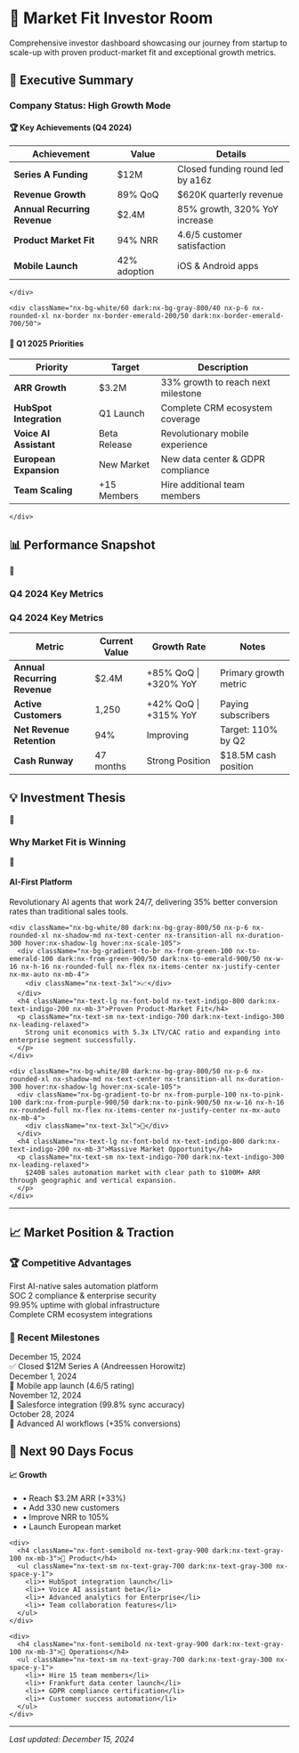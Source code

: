 # 🚀 Market Fit Investor Room

<div className="nx-mb-8 nx-text-center">
  <p className="nx-text-xl nx-text-gray-600 dark:nx-text-gray-300 nx-max-w-3xl nx-mx-auto nx-leading-relaxed">
    Comprehensive investor dashboard showcasing our journey from startup to scale-up with proven product-market fit and exceptional growth metrics.
  </p>
</div>

## 🚀 Executive Summary

### Company Status: High Growth Mode

<div className="nx-mt-6 nx-rounded-xl nx-bg-gradient-to-br nx-from-emerald-50 nx-via-green-50 nx-to-teal-50 nx-border nx-border-emerald-200 nx-p-8 nx-shadow-lg dark:nx-from-emerald-900/30 dark:nx-via-green-900/30 dark:nx-to-teal-900/30 dark:nx-border-emerald-700">
  <div className="nx-grid nx-grid-cols-1 lg:nx-grid-cols-2 nx-gap-8">
    <div className="nx-bg-white/60 dark:nx-bg-gray-800/40 nx-p-6 nx-rounded-xl nx-border nx-border-emerald-200/50 dark:nx-border-emerald-700/50">
      
#### 🏆 Key Achievements (Q4 2024)

| Achievement | Value | Details |
|-------------|-------|---------|
| **Series A Funding** | $12M | Closed funding round led by a16z |
| **Revenue Growth** | 89% QoQ | $620K quarterly revenue |
| **Annual Recurring Revenue** | $2.4M | 85% growth, 320% YoY increase |
| **Product Market Fit** | 94% NRR | 4.6/5 customer satisfaction |
| **Mobile Launch** | 42% adoption | iOS & Android apps |

    </div>
    
    <div className="nx-bg-white/60 dark:nx-bg-gray-800/40 nx-p-6 nx-rounded-xl nx-border nx-border-emerald-200/50 dark:nx-border-emerald-700/50">
      
#### 🎯 Q1 2025 Priorities

| Priority | Target | Description |
|----------|--------|-------------|
| **ARR Growth** | $3.2M | 33% growth to reach next milestone |
| **HubSpot Integration** | Q1 Launch | Complete CRM ecosystem coverage |
| **Voice AI Assistant** | Beta Release | Revolutionary mobile experience |
| **European Expansion** | New Market | New data center & GDPR compliance |
| **Team Scaling** | +15 Members | Hire additional team members |

    </div>
  </div>
</div>

## 📊 Performance Snapshot

<div className="nx-mt-8 nx-rounded-xl nx-bg-gradient-to-br nx-from-blue-50 nx-via-indigo-50 nx-to-purple-50 nx-border nx-border-blue-200 nx-p-8 nx-shadow-lg dark:nx-from-blue-900/30 dark:nx-via-indigo-900/30 dark:nx-to-purple-900/30 dark:nx-border-blue-700">
  <div className="nx-flex nx-items-center nx-mb-6">
    <div className="nx-text-3xl nx-mr-4">🎯</div>
    <h3 className="nx-text-2xl nx-font-bold nx-text-blue-900 dark:nx-text-blue-100">Q4 2024 Key Metrics</h3>
  </div>
  
  ### Q4 2024 Key Metrics

| Metric | Current Value | Growth Rate | Notes |
|--------|---------------|-------------|-------|
| **Annual Recurring Revenue** | $2.4M | +85% QoQ \| +320% YoY | Primary growth metric |
| **Active Customers** | 1,250 | +42% QoQ \| +315% YoY | Paying subscribers |
| **Net Revenue Retention** | 94% | Improving | Target: 110% by Q2 |
| **Cash Runway** | 47 months | Strong Position | $18.5M cash position |
</div>

## 💡 Investment Thesis

<div className="nx-mt-8 nx-rounded-xl nx-bg-gradient-to-br nx-from-indigo-50 nx-via-purple-50 nx-to-pink-50 nx-border nx-border-indigo-200 nx-p-8 nx-shadow-lg dark:nx-from-indigo-900/30 dark:nx-via-purple-900/30 dark:nx-to-pink-900/30 dark:nx-border-indigo-700">
  <div className="nx-flex nx-items-center nx-mb-6">
    <div className="nx-text-3xl nx-mr-4">🎯</div>
    <h3 className="nx-text-2xl nx-font-bold nx-text-indigo-900 dark:nx-text-indigo-100">Why Market Fit is Winning</h3>
  </div>
  
  <div className="nx-grid nx-grid-cols-1 md:nx-grid-cols-3 nx-gap-8">
    <div className="nx-bg-white/80 dark:nx-bg-gray-800/50 nx-p-6 nx-rounded-xl nx-shadow-md nx-text-center nx-transition-all nx-duration-300 hover:nx-shadow-lg hover:nx-scale-105">
      <div className="nx-bg-gradient-to-br nx-from-blue-100 nx-to-indigo-100 dark:nx-from-blue-900/50 dark:nx-to-indigo-900/50 nx-w-16 nx-h-16 nx-rounded-full nx-flex nx-items-center nx-justify-center nx-mx-auto nx-mb-4">
        <div className="nx-text-3xl">🤖</div>
      </div>
      <h4 className="nx-text-lg nx-font-bold nx-text-indigo-800 dark:nx-text-indigo-200 nx-mb-3">AI-First Platform</h4>
      <p className="nx-text-sm nx-text-indigo-700 dark:nx-text-indigo-300 nx-leading-relaxed">
        Revolutionary AI agents that work 24/7, delivering 35% better conversion rates than traditional sales tools.
      </p>
    </div>
    
    <div className="nx-bg-white/80 dark:nx-bg-gray-800/50 nx-p-6 nx-rounded-xl nx-shadow-md nx-text-center nx-transition-all nx-duration-300 hover:nx-shadow-lg hover:nx-scale-105">
      <div className="nx-bg-gradient-to-br nx-from-green-100 nx-to-emerald-100 dark:nx-from-green-900/50 dark:nx-to-emerald-900/50 nx-w-16 nx-h-16 nx-rounded-full nx-flex nx-items-center nx-justify-center nx-mx-auto nx-mb-4">
        <div className="nx-text-3xl">📈</div>
      </div>
      <h4 className="nx-text-lg nx-font-bold nx-text-indigo-800 dark:nx-text-indigo-200 nx-mb-3">Proven Product-Market Fit</h4>
      <p className="nx-text-sm nx-text-indigo-700 dark:nx-text-indigo-300 nx-leading-relaxed">
        Strong unit economics with 5.3x LTV/CAC ratio and expanding into enterprise segment successfully.
      </p>
    </div>
    
    <div className="nx-bg-white/80 dark:nx-bg-gray-800/50 nx-p-6 nx-rounded-xl nx-shadow-md nx-text-center nx-transition-all nx-duration-300 hover:nx-shadow-lg hover:nx-scale-105">
      <div className="nx-bg-gradient-to-br nx-from-purple-100 nx-to-pink-100 dark:nx-from-purple-900/50 dark:nx-to-pink-900/50 nx-w-16 nx-h-16 nx-rounded-full nx-flex nx-items-center nx-justify-center nx-mx-auto nx-mb-4">
        <div className="nx-text-3xl">🚀</div>
      </div>
      <h4 className="nx-text-lg nx-font-bold nx-text-indigo-800 dark:nx-text-indigo-200 nx-mb-3">Massive Market Opportunity</h4>
      <p className="nx-text-sm nx-text-indigo-700 dark:nx-text-indigo-300 nx-leading-relaxed">
        $240B sales automation market with clear path to $100M+ ARR through geographic and vertical expansion.
      </p>
    </div>
  </div>
</div>



---

## 📈 Market Position & Traction

<div className="nx-grid nx-grid-cols-1 md:nx-grid-cols-2 nx-gap-6 nx-mt-6">
  <div className="nx-bg-white dark:nx-bg-gray-800 nx-p-6 nx-rounded-lg nx-shadow-sm nx-border nx-border-gray-100 dark:nx-border-gray-700">
    <h3 className="nx-text-lg nx-font-semibold nx-mb-4">🏆 Competitive Advantages</h3>
    <div className="nx-space-y-3">
      <div className="nx-flex nx-items-center nx-space-x-3">
        <div className="nx-w-2 nx-h-2 nx-bg-green-500 nx-rounded-full"></div>
        <span className="nx-text-sm">First AI-native sales automation platform</span>
      </div>
      <div className="nx-flex nx-items-center nx-space-x-3">
        <div className="nx-w-2 nx-h-2 nx-bg-green-500 nx-rounded-full"></div>
        <span className="nx-text-sm">SOC 2 compliance & enterprise security</span>
      </div>
      <div className="nx-flex nx-items-center nx-space-x-3">
        <div className="nx-w-2 nx-h-2 nx-bg-green-500 nx-rounded-full"></div>
        <span className="nx-text-sm">99.95% uptime with global infrastructure</span>
      </div>
      <div className="nx-flex nx-items-center nx-space-x-3">
        <div className="nx-w-2 nx-h-2 nx-bg-green-500 nx-rounded-full"></div>
        <span className="nx-text-sm">Complete CRM ecosystem integrations</span>
      </div>
</div>
  </div>
  
  <div className="nx-bg-white dark:nx-bg-gray-800 nx-p-6 nx-rounded-lg nx-shadow-sm nx-border nx-border-gray-100 dark:nx-border-gray-700">
    <h3 className="nx-text-lg nx-font-semibold nx-mb-4">📅 Recent Milestones</h3>
    <div className="nx-space-y-3">
      <div className="nx-text-sm">
        <div className="nx-font-semibold nx-text-green-600">December 15, 2024</div>
        <div>✅ Closed $12M Series A (Andreessen Horowitz)</div>
      </div>
      <div className="nx-text-sm">
        <div className="nx-font-semibold nx-text-blue-600">December 1, 2024</div>
        <div>🚀 Mobile app launch (4.6/5 rating)</div>
      </div>
      <div className="nx-text-sm">
        <div className="nx-font-semibold nx-text-purple-600">November 12, 2024</div>
        <div>🔗 Salesforce integration (99.8% sync accuracy)</div>
      </div>
      <div className="nx-text-sm">
        <div className="nx-font-semibold nx-text-orange-600">October 28, 2024</div>
        <div>🤖 Advanced AI workflows (+35% conversions)</div>
      </div>
    </div>
  </div>
</div>

## 🎯 Next 90 Days Focus

<div className="nx-mt-6 nx-bg-gray-50 dark:nx-bg-gray-900/20 nx-p-6 nx-rounded-lg nx-border nx-border-gray-200 dark:nx-border-gray-800">
  <div className="nx-grid nx-grid-cols-1 md:nx-grid-cols-3 nx-gap-6">
    <div>
      <h4 className="nx-font-semibold nx-text-gray-900 dark:nx-text-gray-100 nx-mb-3">📈 Growth</h4>
      <ul className="nx-text-sm nx-text-gray-700 dark:nx-text-gray-300 nx-space-y-1">
        <li>• Reach $3.2M ARR (+33%)</li>
        <li>• Add 330 new customers</li>
        <li>• Improve NRR to 105%</li>
        <li>• Launch European market</li>
      </ul>
    </div>
    
    <div>
      <h4 className="nx-font-semibold nx-text-gray-900 dark:nx-text-gray-100 nx-mb-3">🚀 Product</h4>
      <ul className="nx-text-sm nx-text-gray-700 dark:nx-text-gray-300 nx-space-y-1">
        <li>• HubSpot integration launch</li>
        <li>• Voice AI assistant beta</li>
        <li>• Advanced analytics for Enterprise</li>
        <li>• Team collaboration features</li>
      </ul>
    </div>
    
    <div>
      <h4 className="nx-font-semibold nx-text-gray-900 dark:nx-text-gray-100 nx-mb-3">🏢 Operations</h4>
      <ul className="nx-text-sm nx-text-gray-700 dark:nx-text-gray-300 nx-space-y-1">
        <li>• Hire 15 team members</li>
        <li>• Frankfurt data center launch</li>
        <li>• GDPR compliance certification</li>
        <li>• Customer success automation</li>
      </ul>
    </div>
  </div>
</div>

---

*Last updated: December 15, 2024*